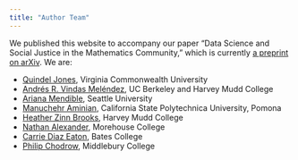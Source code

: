 ```yaml
---
title: "Author Team"
---
```


We published this website to accompany our paper "Data Science and Social Justice in the Mathematics Community," which is currently [a preprint on arXiv](https://arxiv.org/abs/2303.09282). We are: 

- [Quindel Jones](https://quindeldjones.wixsite.com/quindelj), Virginia Commonwealth University
- [Andrés R. Vindas Meléndez](https://math.berkeley.edu/~vindas/), UC Berkeley and Harvey Mudd College
- [Ariana Mendible](https://www.arianamendible.com/), Seattle University
- [Manuchehr Aminian](https://maminian.github.io/), California State Polytechnica University, Pomona
- [Heather Zinn Brooks](https://sites.google.com/g.hmc.edu/hzinnbrooks), Harvey Mudd College
- [Nathan Alexander](https://www.professornaite.com), Morehouse College
- [Carrie Diaz Eaton](https://inquire.catapult.bates.edu/), Bates College
- [Philip Chodrow](https://www.philchodrow.com/), Middlebury College






